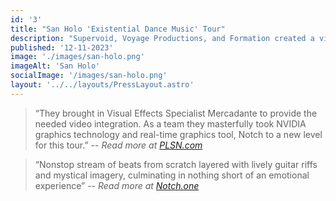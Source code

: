 ```yaml
---
id: '3'
title: "San Holo 'Existential Dance Music' Tour"
description: "Supervoid, Voyage Productions, and Formation created a visual world inspired by San Holo's signature blend of indie, electronic, and future bass for the artist's latest tour."
published: '12-11-2023'
image: './images/san-holo.png'
imageAlt: 'San Holo'
socialImage: '/images/san-holo.png'
layout: '../../layouts/PressLayout.astro'
---
```



<PostHeader image={headerImage} frontmatter={frontmatter} />

> “They brought in Visual Effects Specialist Mercadante to provide the needed video integration. As a team they masterfully took NVIDIA graphics technology and real-time graphics tool, Notch to a new level for this tour.”
> -- <cite>Read more at <a href="https://plsn.com/archives/december-2023/san-holo-existential-dance-music-tour/" target="_blank" rel="noopener noreferrer">PLSN.com</a></cite>

> “Nonstop stream of beats from scratch layered with lively guitar riffs and mystical imagery, culminating in nothing short of an emotional experience”
> -- <cite>Read more at <a href="https://www.notch.one/portfolio/san-holo-tour-2023/" target="_blank" rel="noopener noreferrer">Notch.one</a></cite>
